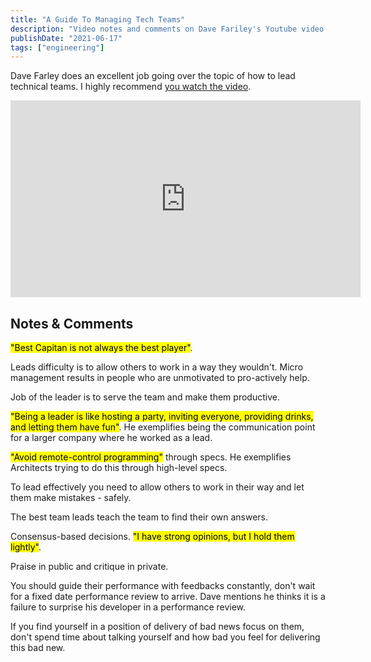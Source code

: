 ```yaml
---
title: "A Guide To Managing Tech Teams"
description: "Video notes and comments on Dave Fariley's Youtube video on this subject."
publishDate: "2021-06-17"
tags: ["engineering"]
---
```


Dave Farley does an excellent job going over the topic of how to lead technical teams. I highly recommend [you watch the video](https://www.youtube.com/watch?v=jMpCF0Z623s).

<iframe width="560" height="315" src="https://www.youtube.com/embed/jMpCF0Z623s" title="YouTube video player" frameborder="0" allow="accelerometer; autoplay; clipboard-write; encrypted-media; gyroscope; picture-in-picture" allowfullscreen></iframe>


## Notes & Comments

<mark>"Best Capitan is not always the best player"</mark>.

Leads difficulty is to allow others to work in a way they wouldn't. Micro management results in people who are unmotivated to pro-actively help.

Job of the leader is to serve the team and make them productive. 

<mark>"Being a leader is like hosting a party, inviting everyone, providing drinks, and letting them have fun"</mark>. He exemplifies being the communication point for a larger company where he worked as a lead. 

<mark>"Avoid remote-control programming"</mark> through specs. He exemplifies Architects trying to do this through high-level specs.

To lead effectively you need to allow others to work in their way and let them make mistakes - safely.

The best team leads teach the team to find their own answers. 

Consensus-based decisions. <mark>"I have strong opinions, but I hold them lightly"</mark>. 

Praise in public and critique in private. 

You should guide their performance with feedbacks constantly, don't wait for a fixed date performance review to arrive. Dave mentions he thinks it is a failure to surprise his developer in a performance review. 

If you find yourself in a position of delivery of bad news focus on them, don't spend time about talking yourself and how bad you feel for delivering this bad new.

